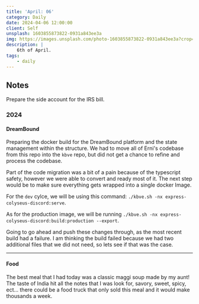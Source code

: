 ```yaml
---
title: 'April: 06'
category: Daily
date: 2024-04-06 12:00:00
client: Self
unsplash: 1603855873822-0931a843ee3a
img: https://images.unsplash.com/photo-1603855873822-0931a843ee3a?crop=entropy&cs=srgb&fm=jpg&ixid=MnwzNjM5Nzd8MHwxfHJhbmRvbXx8fHx8fHx8fDE2ODE3NDg2ODY&ixlib=rb-4.0.3&q=85
description: |
    6th of April.
tags:
    - daily
---
```


<MDXJS>

## Notes

Prepare the side account for the IRS bill.

</MDXJS>

<MDXJS>

### 2024

<MDXJS>

#### DreamBound

Preparing the docker build for the DreamBound platform and the state management within the structure.
We had to move all of Erni's codebase from this repo into the `kbve` repo, but did not get a chance to refine and process the codebase.

Part of the code migration was a bit of a pain because of the typescript safety, however we were able to convert and ready most of it.
The next step would be to make sure everything gets wrapped into a single docker Image.

For the `dev` cylce, we will be using this command: `./kbve.sh -nx express-colyseus-discord:serve`.

As for the production image, we will be running `./kbve.sh -nx express-colyseus-discord:build:production --export`.

Going to go ahead and push these changes through, as the most recent build had a failure.
I am thinking the build failed because we had two additional files that we did not need, so lets see if that was the case.

</MDXJS>

---

<MDXJS>

#### Food

The best meal that I had today was a classic maggi soup made by my aunt!
The taste of India hit all the notes that I was look for, savory, sweet, spicy, ect... there could be a food truck that only sold this meal and it would make thousands a week.

</MDXJS>

</MDXJS>